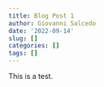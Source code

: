 ```yaml
---
title: Blog Post 1
author: Giovanni Salcedo
date: '2022-09-14'
slug: []
categories: []
tags: []
---
```


This is a test.